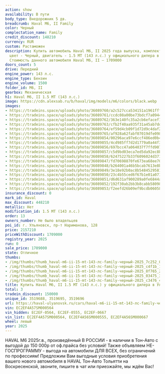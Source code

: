 ```yaml
---
action: show
availability: В пути
body_type: Внедорожник 5 дв.
breadcrumb: Haval M6, II Family
color: Черный
complectation_name: Family
credit_discount: 148210
currency: RUR
custom: Растаможен
description: Купить автомобиль Haval M6, II 2025 года выпуска, комплектация Family,
  цвет - Черный, двигатель - 1.5 MT (143 л.с.) у официального дилера в г. Ульяновск.
  Стоимость данного автомобиля Haval M6, II – 1709000
doors_count: 5
drive: Передний
engine_power: 143 л.с.
engine_type: Бензин
engine_volume: 1500
folder_id: M6, II
gearbox: Механическая
h1: Haval M6, II 1.5 MT (143 л.с.)
image: https://cdn.alexsab.ru/b/haval/img/models/m6/colors/black.webp
images:
- https://tradeins.space/uploads/photo/36089760/a2c527cca534151a1961fff85407c252.jpg
- https://tradeins.space/uploads/photo/36089761/ccdc08a00be73bdcf7a094419b5c4f1b.jpg
- https://tradeins.space/uploads/photo/36089762/363e140fc35a2cb6efacef150898f765.jpg
- https://tradeins.space/uploads/photo/36089763/cfb2f40aa935f31a45ab7dd90bf03475.jpg
- https://tradeins.space/uploads/photo/36089764/ef59d4cb09f1d72d9c4daf2966bc3476.jpg
- https://tradeins.space/uploads/photo/36089765/af928a62fabf07019dfe09809589df9f.jpg
- https://tradeins.space/uploads/photo/36089854/00296aca97e6ccf486ed0b4dd63e6ddc.jpg
- https://tradeins.space/uploads/photo/36089855/4cd985ff7d2d1779a0a44f3f8c9dc65a.jpg
- https://tradeins.space/uploads/photo/36089856/697bcc47a064037f7ffd907e2b469657.jpg
- https://tradeins.space/uploads/photo/36089857/c5d9bd03eca7ed5da92ec8be3881b556.jpg
- https://tradeins.space/uploads/photo/36089858/62475227b33f6096024d371f37724627.jpg
- https://tradeins.space/uploads/photo/36089847/fd70698870fe673ea68ee70b132a9556.jpg
- https://tradeins.space/uploads/photo/36089848/b264001a46b5bcab7613e8b79f3b7644.jpg
- https://tradeins.space/uploads/photo/36089849/3e18e92b0ac8b5484529581b2746303c.jpg
- https://tradeins.space/uploads/photo/36089850/23c4b55ced6f67b1e01a071ea23f8909.jpg
- https://tradeins.space/uploads/photo/36089851/d6d631af900289a0fe6844a9f2f08e17.jpg
- https://tradeins.space/uploads/photo/36089852/192f30ab2bb3b8cabb58098756b12278.jpg
- https://tradeins.space/uploads/photo/36089853/f2eefd26b09ef9bcdb06058a55ac96f8.jpg
insurance_discount: 0
mark_id: Haval
max_discount: 448210
metallic: Нет
modification_id: 1.5 MT (143 л.с.)
order: 13
owners_number: Не было владельцев
poi_id: г. Ульяновск, пр-т Нариманова, 128
price: 2157210
priceWithDiscount: 1709000
registry_year: 2025
run: 0
sale_price: 1709000
state: Отличное
thumbs:
- /img/thumbs/thumb_haval-m6-ii-15-mt-143-лс-family-черный-2025_7c252_0.webp
- /img/thumbs/thumb_haval-m6-ii-15-mt-143-лс-family-черный-2025_c4f1b_1.webp
- /img/thumbs/thumb_haval-m6-ii-15-mt-143-лс-family-черный-2025_8f765_2.webp
- /img/thumbs/thumb_haval-m6-ii-15-mt-143-лс-family-черный-2025_03475_3.webp
- /img/thumbs/thumb_haval-m6-ii-15-mt-143-лс-family-черный-2025_c3476_4.webp
title: Купить Haval M6, II 1.5 MT (143 л.с.) у официального дилера в Ульяновске
total: 3
tradein_discount: 150000
unique_id: 3519688, 3519695, 3519696
url: https://haval-ulyanovsk.ru/cars/haval-m6-ii-15-mt-143-лс-family-черный-2025/
vin: EC2EF4A57SM000564
vin_hidden: EC2EF-0564, EC2EF-0555, EC2EF-0667
vin_list: EC2EF4A57SM000564, EC2EF4A56SM000555, EC2EF4A56SM000667
wheel: левый
year: 2025
---
```

<p>
 HAVAL M6 2025г.в., произведённый В РОССИИ - в наличии в Тон-Авто с выгодой до 150 000р от оф.прайса без условий! Также объявляем НЕ-ГОСПРОГРАММУ - выгода на автомобили ДЛЯ ВСЕХ, без ограничений по профессиям! Предложим Вам выгодные условия приобретения вашего нового автомобиля в HAVAL Тон-Авто Тольятти на Воскресенской, звоните, пишите в чат или приезжайте, мы ждём Вас!
</p>
<p>
</p>
<p>
</p>
